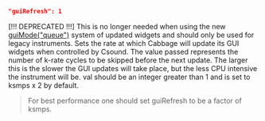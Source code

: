```json
"guiRefresh": 1
```
[!!! DEPRECATED !!!] This is no longer needed when using the new [guiMode("queue")](./controlling_widgets.md) system of updated widgets and should only be used for legacy instruments.
Sets the rate at which Cabbage will update its GUI widgets when controlled by Csound. The value passed represents the number of k-rate cycles to be skipped before the next update. The larger this is the slower the GUI updates will take place, but the less CPU intensive the instrument will be. val should be an integer greater than 1 and is set to ksmps x 2 by default.
>For best performance one should set guiRefresh to be a factor of ksmps.
